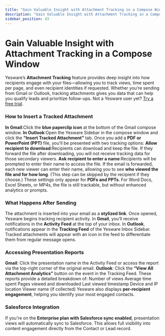 ```yaml
---
title: "Gain Valuable Insight with Attachment Tracking in a Compose Window"
description: "Gain Valuable Insight with Attachment Tracking in a Compose Window"
sidebar_position: 43
---
```


# Gain Valuable Insight with Attachment Tracking in a Compose Window

Yesware’s **Attachment Tracking** feature provides deep insight into how recipients engage with your files—allowing you to track views, time spent per page, and even recipient identities if requested. Whether you’re sending from Gmail or Outlook, tracking attachments gives you data that can help you qualify leads and prioritize follow-ups.
Not a Yesware user yet? [Try a free trial](https://www.yesware.com/).
### How to Insert a Tracked Attachment
**In Gmail**:Click the **blue paperclip icon** at the bottom of the Gmail compose window.
**In Outlook**:Open the Yesware Sidebar in the compose window and click the **“Insert Tracked Attachment”** tab.
Once you add a **PDF or PowerPoint (PPT)** file, you’ll be presented with two tracking options:
**Allow recipient to download**:Recipients can download and keep the file. If they forward the file after downloading, you will not receive tracking data for those secondary viewers.
**Ask recipient to enter a name**:Recipients will be prompted to enter their name to access the file. If the email is forwarded, each new viewer can enter their name, allowing you to see **who viewed the file and for how long**. (This step can be skipped by the recipient if they choose.)
These settings only appear for **PDFs and PPTs**. For Word Docs, Excel Sheets, or MP4s, the file is still trackable, but without enhanced analytics or prompts.
### What Happens After Sending
The attachment is inserted into your email as a **stylized link**. Once opened, Yesware begins tracking recipient activity.
In **Gmail**, you’ll receive notifications in the **Activity Feed** at the top of your inbox.
In **Outlook**, notifications appear in the **Tracking Feed** of the Yesware Inbox Sidebar.
Tracked attachments will appear with an icon in the feed to differentiate them from regular message opens.
### Accessing Presentation Reports
**Gmail**: Click the presentation name in the Activity Feed or access the report via the top-right corner of the original email.
**Outlook**: Click the **“View All Attachment Analytics”** button on the event in the Tracking Feed.
[](http://www.yesware.com/wp-content/uploads/Presentation-Tracking-Report-View-2.png)
These reports provide a detailed breakdown of:
Number of views
Average time spent
Pages viewed and downloaded
Last viewed timestamp
Device and IP location
Viewer name (if collected)
Yesware also displays **per-recipient engagement**, helping you identify your most engaged contacts.
### Salesforce Integration
If you're on the **Enterprise plan with Salesforce sync enabled**, presentation views will automatically sync to Salesforce. This allows full visibility into content engagement directly from the Contact or Lead record.